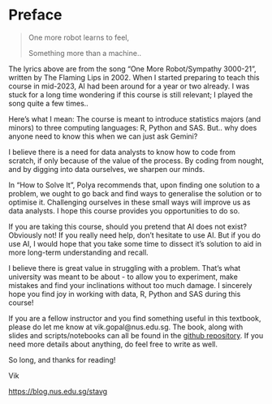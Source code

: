# Preface {.unnumbered}

> <p> One more robot learns to feel,</p>
> <p> Something more than a machine.. </p>

The lyrics above are from the song "One More Robot/Sympathy 3000-21", written by
The Flaming Lips in 2002. When I started preparing to teach this course in
mid-2023, AI had been around for a year or two already. I was stuck for a long
time wondering if this course is still relevant; I played the song quite a few times..

Here's what I mean: The course is meant to introduce statistics majors (and
minors) to three computing languages: R, Python and SAS. But.. why does anyone
need to know this when we can just ask Gemini?

I believe there is a need for data analysts to know how to code from scratch, if
only because of the value of the process. By coding from nought, and by digging
into data ourselves, we sharpen our minds. 

In "How to Solve It", Polya recommends that, upon finding one solution to a
problem, we ought to go back and find ways to generalise the solution or to
optimise it. Challenging ourselves in these small ways will improve us as 
data analysts. I hope this course provides you opportunities to do so.

If you are taking this course, should you pretend that AI does not exist?
Obviously not! If you really need help, don't hesitate to use
AI. But if you do use AI, I would hope that you take some time to dissect it's
solution to aid in more long-term understanding and recall.

I believe there is great value in struggling with a problem. That's what
university was meant to be about - to allow you to experiment, make mistakes and
find your inclinations without too much damage. I sincerely hope you find joy in 
working with data, R, Python and SAS during this course!

If you are a fellow instructor and you find something useful in this textbook,
please do let me know at vik.gopal@nus.edu.sg. The book, along with slides and
scripts/notebooks can all be found in the 
[github repository](https://github.com/singator/st2137-book). If you need more
details about anything, do feel free to write as well.

So long, and thanks for reading!

Vik

<https://blog.nus.edu.sg/stavg>
